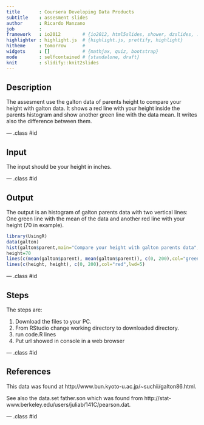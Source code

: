 ```yaml
---
title       : Coursera Developing Data Products
subtitle    : assesment slides
author      : Ricardo Manzano
job         : 
framework   : io2012        # {io2012, html5slides, shower, dzslides, ...}
highlighter : highlight.js  # {highlight.js, prettify, highlight}
hitheme     : tomorrow      # 
widgets     : []            # {mathjax, quiz, bootstrap}
mode        : selfcontained # {standalone, draft}
knit        : slidify::knit2slides
---
```


## Description

The assesment use the galton data of parents height to compare your height with galton data. 
It shows a red line with your height inside the parents histogram and show another green line with the data mean. 
It writes also the difference between them.

--- .class #id 

## Input

The input should be your height in inches.

--- .class #id 


## Output

The output is an histogram of galton parents data with two vertical lines:
One green line with the mean of the data and another red line with your height (70 in example).

```r
library(UsingR)
data(galton)
hist(galton$parent,main="Compare your height with galton parents data",xlab="parents height")
height=70
lines(c(mean(galton$parent), mean(galton$parent)), c(0, 200),col="green" ,lwd=5)
lines(c(height, height), c(0, 200),col="red",lwd=5)
```

--- .class #id 

## Steps

The steps are:

1. Download the files to your PC.
2. From RStudio change working directory to downloaded directory.
3. run code.R lines
4. Put url showed in console in a web browser

--- .class #id 

## References

This data was found at http://www.bun.kyoto-u.ac.jp/~suchii/galton86.html.

See also the data.set father.son which was found from http://stat-www.berkeley.edu/users/juliab/141C/pearson.dat.

--- .class #id 
